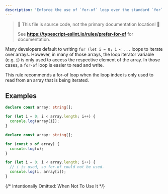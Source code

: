 ```yaml
---
description: 'Enforce the use of `for-of` loop over the standard `for` loop where possible.'
---
```



> 🛑 This file is source code, not the primary documentation location! 🛑
>
> See **https://typescript-eslint.io/rules/prefer-for-of** for documentation.

Many developers default to writing `for (let i = 0; i < ...` loops to iterate over arrays.
However, in many of those arrays, the loop iterator variable (e.g. `i`) is only used to access the respective element of the array.
In those cases, a `for-of` loop is easier to read and write.

This rule recommends a for-of loop when the loop index is only used to read from an array that is being iterated.

## Examples

<Tabs>
<TabItem value="❌ Incorrect">

```ts
declare const array: string[];

for (let i = 0; i < array.length; i++) {
  console.log(array[i]);
}
```

</TabItem>
<TabItem value="✅ Correct">

```ts
declare const array: string[];

for (const x of array) {
  console.log(x);
}

for (let i = 0; i < array.length; i++) {
  // i is used, so for-of could not be used.
  console.log(i, array[i]);
}
```

</TabItem>
</Tabs>

{/* Intentionally Omitted: When Not To Use It */}
